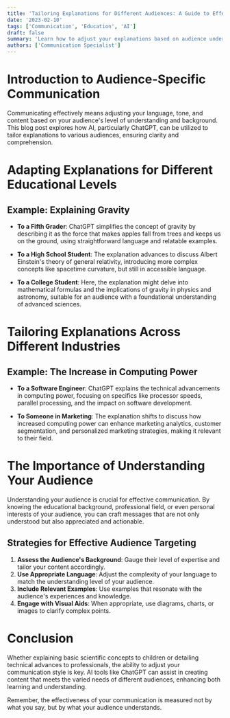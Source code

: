 ```yaml
---
title: 'Tailoring Explanations for Different Audiences: A Guide to Effective Communication'
date: '2023-02-10'
tags: ['Communication', 'Education', 'AI']
draft: false
summary: 'Learn how to adjust your explanations based on audience understanding, from fifth graders to professionals, using AI-driven techniques.'
authors: ['Communication Specialist']
---
```


# Introduction to Audience-Specific Communication

Communicating effectively means adjusting your language, tone, and content based on your audience's level of understanding and background. This blog post explores how AI, particularly ChatGPT, can be utilized to tailor explanations to various audiences, ensuring clarity and comprehension.

# Adapting Explanations for Different Educational Levels

## Example: Explaining Gravity

- **To a Fifth Grader**: ChatGPT simplifies the concept of gravity by describing it as the force that makes apples fall from trees and keeps us on the ground, using straightforward language and relatable examples.
  
- **To a High School Student**: The explanation advances to discuss Albert Einstein's theory of general relativity, introducing more complex concepts like spacetime curvature, but still in accessible language.

- **To a College Student**: Here, the explanation might delve into mathematical formulas and the implications of gravity in physics and astronomy, suitable for an audience with a foundational understanding of advanced sciences.

# Tailoring Explanations Across Different Industries

## Example: The Increase in Computing Power

- **To a Software Engineer**: ChatGPT explains the technical advancements in computing power, focusing on specifics like processor speeds, parallel processing, and the impact on software development.

- **To Someone in Marketing**: The explanation shifts to discuss how increased computing power can enhance marketing analytics, customer segmentation, and personalized marketing strategies, making it relevant to their field.

# The Importance of Understanding Your Audience

Understanding your audience is crucial for effective communication. By knowing the educational background, professional field, or even personal interests of your audience, you can craft messages that are not only understood but also appreciated and actionable.

## Strategies for Effective Audience Targeting

1. **Assess the Audience's Background**: Gauge their level of expertise and tailor your content accordingly.
2. **Use Appropriate Language**: Adjust the complexity of your language to match the understanding level of your audience.
3. **Include Relevant Examples**: Use examples that resonate with the audience's experiences and knowledge.
4. **Engage with Visual Aids**: When appropriate, use diagrams, charts, or images to clarify complex points.

# Conclusion

Whether explaining basic scientific concepts to children or detailing technical advances to professionals, the ability to adjust your communication style is key. AI tools like ChatGPT can assist in creating content that meets the varied needs of different audiences, enhancing both learning and understanding.

Remember, the effectiveness of your communication is measured not by what you say, but by what your audience understands.
